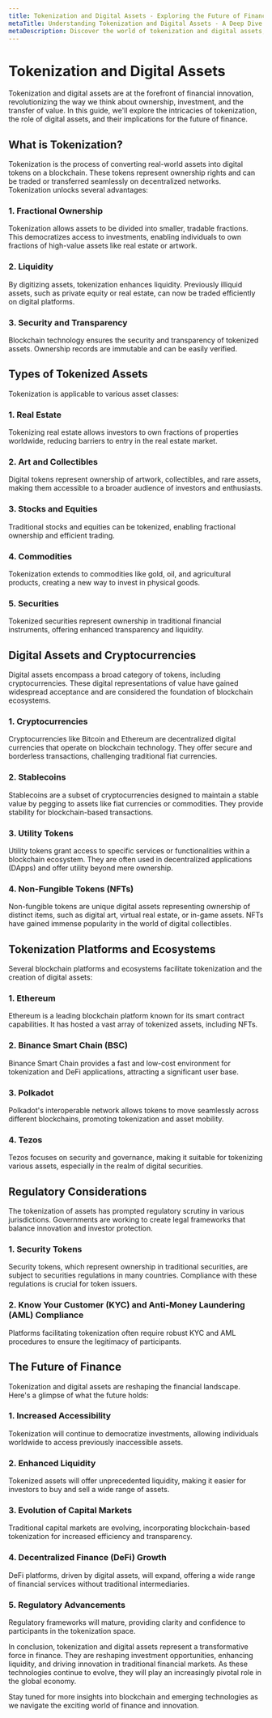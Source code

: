 ```yaml
---
title: Tokenization and Digital Assets - Exploring the Future of Finance
metaTitle: Understanding Tokenization and Digital Assets - A Deep Dive
metaDescription: Discover the world of tokenization and digital assets, their significance in the financial industry, and their potential impact on the future of finance.
---
```


# Tokenization and Digital Assets

Tokenization and digital assets are at the forefront of financial innovation, revolutionizing the way we think about ownership, investment, and the transfer of value. In this guide, we'll explore the intricacies of tokenization, the role of digital assets, and their implications for the future of finance.

## What is Tokenization?

Tokenization is the process of converting real-world assets into digital tokens on a blockchain. These tokens represent ownership rights and can be traded or transferred seamlessly on decentralized networks. Tokenization unlocks several advantages:

### 1. Fractional Ownership

Tokenization allows assets to be divided into smaller, tradable fractions. This democratizes access to investments, enabling individuals to own fractions of high-value assets like real estate or artwork.

### 2. Liquidity

By digitizing assets, tokenization enhances liquidity. Previously illiquid assets, such as private equity or real estate, can now be traded efficiently on digital platforms.

### 3. Security and Transparency

Blockchain technology ensures the security and transparency of tokenized assets. Ownership records are immutable and can be easily verified.

## Types of Tokenized Assets

Tokenization is applicable to various asset classes:

### 1. Real Estate

Tokenizing real estate allows investors to own fractions of properties worldwide, reducing barriers to entry in the real estate market.

### 2. Art and Collectibles

Digital tokens represent ownership of artwork, collectibles, and rare assets, making them accessible to a broader audience of investors and enthusiasts.

### 3. Stocks and Equities

Traditional stocks and equities can be tokenized, enabling fractional ownership and efficient trading.

### 4. Commodities

Tokenization extends to commodities like gold, oil, and agricultural products, creating a new way to invest in physical goods.

### 5. Securities

Tokenized securities represent ownership in traditional financial instruments, offering enhanced transparency and liquidity.

## Digital Assets and Cryptocurrencies

Digital assets encompass a broad category of tokens, including cryptocurrencies. These digital representations of value have gained widespread acceptance and are considered the foundation of blockchain ecosystems.

### 1. Cryptocurrencies

Cryptocurrencies like Bitcoin and Ethereum are decentralized digital currencies that operate on blockchain technology. They offer secure and borderless transactions, challenging traditional fiat currencies.

### 2. Stablecoins

Stablecoins are a subset of cryptocurrencies designed to maintain a stable value by pegging to assets like fiat currencies or commodities. They provide stability for blockchain-based transactions.

### 3. Utility Tokens

Utility tokens grant access to specific services or functionalities within a blockchain ecosystem. They are often used in decentralized applications (DApps) and offer utility beyond mere ownership.

### 4. Non-Fungible Tokens (NFTs)

Non-fungible tokens are unique digital assets representing ownership of distinct items, such as digital art, virtual real estate, or in-game assets. NFTs have gained immense popularity in the world of digital collectibles.

## Tokenization Platforms and Ecosystems

Several blockchain platforms and ecosystems facilitate tokenization and the creation of digital assets:

### 1. Ethereum

Ethereum is a leading blockchain platform known for its smart contract capabilities. It has hosted a vast array of tokenized assets, including NFTs.

### 2. Binance Smart Chain (BSC)

Binance Smart Chain provides a fast and low-cost environment for tokenization and DeFi applications, attracting a significant user base.

### 3. Polkadot

Polkadot's interoperable network allows tokens to move seamlessly across different blockchains, promoting tokenization and asset mobility.

### 4. Tezos

Tezos focuses on security and governance, making it suitable for tokenizing various assets, especially in the realm of digital securities.

## Regulatory Considerations

The tokenization of assets has prompted regulatory scrutiny in various jurisdictions. Governments are working to create legal frameworks that balance innovation and investor protection.

### 1. Security Tokens

Security tokens, which represent ownership in traditional securities, are subject to securities regulations in many countries. Compliance with these regulations is crucial for token issuers.

### 2. Know Your Customer (KYC) and Anti-Money Laundering (AML) Compliance

Platforms facilitating tokenization often require robust KYC and AML procedures to ensure the legitimacy of participants.

## The Future of Finance

Tokenization and digital assets are reshaping the financial landscape. Here's a glimpse of what the future holds:

### 1. Increased Accessibility

Tokenization will continue to democratize investments, allowing individuals worldwide to access previously inaccessible assets.

### 2. Enhanced Liquidity

Tokenized assets will offer unprecedented liquidity, making it easier for investors to buy and sell a wide range of assets.

### 3. Evolution of Capital Markets

Traditional capital markets are evolving, incorporating blockchain-based tokenization for increased efficiency and transparency.

### 4. Decentralized Finance (DeFi) Growth

DeFi platforms, driven by digital assets, will expand, offering a wide range of financial services without traditional intermediaries.

### 5. Regulatory Advancements

Regulatory frameworks will mature, providing clarity and confidence to participants in the tokenization space.

In conclusion, tokenization and digital assets represent a transformative force in finance. They are reshaping investment opportunities, enhancing liquidity, and driving innovation in traditional financial markets. As these technologies continue to evolve, they will play an increasingly pivotal role in the global economy.

Stay tuned for more insights into blockchain and emerging technologies as we navigate the exciting world of finance and innovation.
